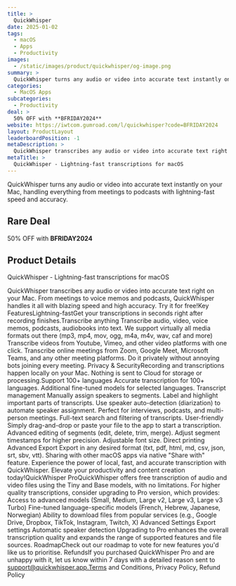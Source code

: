 ```yaml
---
title: >
  QuickWhisper
date: 2025-01-02
tags:
  - macOS
  - Apps
  - Productivity
images:
  - /static/images/product/quickwhisper/og-image.png
summary: >
  QuickWhisper turns any audio or video into accurate text instantly on your Mac, handling everything from meetings to podcasts with lightning-fast speed and accuracy.
categories:
  - MacOS Apps
subcategories:
  - Productivity
deal: >
  50% OFF with **BFRIDAY2024**
website: https://iwtcom.gumroad.com/l/quickwhisper?code=BFRIDAY2024
layout: ProductLayout
leaderboardPosition: -1
metaDescription: >
  QuickWhisper transcribes any audio or video into accurate text right on your Mac. From meetings to voice memos and podcasts, QuickWhisper handles it all with blazing speed and high accuracy. Try it for free!Key FeaturesLightning-fastGet your transcriptions in seconds right after recording finishes.Transcribe anything Transcribe audio, video, voice memos, podcasts, audiobooks into text. We support virtually all media formats out there (mp3, mp4, mov, ogg, m4a, m4v, wav, caf and more) Transcribe videos from Youtube, Vimeo, and other video platforms with one click. Transcribe online meetings from Zoom, Google Meet, Microsoft Teams, and any other meeting platforms. Do it privately without annoying bots joining every meeting. Privacy &amp; SecurityRecording and transcriptions happen locally on your Mac. Nothing is sent to Cloud for storage or processing.Support 100+ languages Accurate transcription for 100+ languages. Additional fine-tuned models for selected languages. Transcript management Manually assign speakers to segments. Label and highlight important parts of transcripts. Use speaker auto-detection (diarization) to automate speaker assignment. Perfect for interviews, podcasts, and multi-person meetings. Full-text search and filtering of transcripts. User-friendly Simply drag-and-drop or paste your file to the app to start a transcription. Advanced editing of segments (edit, delete, trim, merge). Adjust segment timestamps for higher precision. Adjustable font size. Direct printing Advanced Export Export in any desired format (txt, pdf, html, md, csv, json, srt, sbv, vtt). Sharing with other macOS apps via native "Share with" feature. Experience the power of local, fast, and accurate transcription with QuickWhisper. Elevate your productivity and content creation today!QuickWhisper ProQuickWhisper offers free transcription of audio and video files using the Tiny and Base models, with no limitations. For higher quality transcriptions, consider upgrading to Pro version, which provides: Access to advanced models (Small, Medium, Large v2, Large v3, Large v3 Turbo) Fine-tuned language-specific models (French, Hebrew, Japanese, Norwegian) Ability to download files from popular services (e.g., Google Drive, Dropbox, TikTok, Instagram, Twitch, X) Advanced Settings Export settings Automatic speaker detection Upgrading to Pro enhances the overall transcription quality and expands the range of supported features and file sources. RoadmapCheck out our roadmap to vote for new features you'd like us to prioritise. RefundsIf you purchased QuickWhisper Pro and are unhappy with it, let us know within 7 days with a detailed reason sent to support@quickwhisper.app.Terms and Conditions, Privacy Policy, Refund Policy
metaTitle: >
  QuickWhisper - Lightning-fast transcriptions for macOS
---
```

QuickWhisper turns any audio or video into accurate text instantly on your Mac, handling everything from meetings to podcasts with lightning-fast speed and accuracy.

## Rare Deal

50% OFF with **BFRIDAY2024**

## Product Details

QuickWhisper - Lightning-fast transcriptions for macOS

QuickWhisper transcribes any audio or video into accurate text right on your Mac. From meetings to voice memos and podcasts, QuickWhisper handles it all with blazing speed and high accuracy. Try it for free!Key FeaturesLightning-fastGet your transcriptions in seconds right after recording finishes.Transcribe anything Transcribe audio, video, voice memos, podcasts, audiobooks into text. We support virtually all media formats out there (mp3, mp4, mov, ogg, m4a, m4v, wav, caf and more) Transcribe videos from Youtube, Vimeo, and other video platforms with one click. Transcribe online meetings from Zoom, Google Meet, Microsoft Teams, and any other meeting platforms. Do it privately without annoying bots joining every meeting. Privacy &amp; SecurityRecording and transcriptions happen locally on your Mac. Nothing is sent to Cloud for storage or processing.Support 100+ languages Accurate transcription for 100+ languages. Additional fine-tuned models for selected languages. Transcript management Manually assign speakers to segments. Label and highlight important parts of transcripts. Use speaker auto-detection (diarization) to automate speaker assignment. Perfect for interviews, podcasts, and multi-person meetings. Full-text search and filtering of transcripts. User-friendly Simply drag-and-drop or paste your file to the app to start a transcription. Advanced editing of segments (edit, delete, trim, merge). Adjust segment timestamps for higher precision. Adjustable font size. Direct printing Advanced Export Export in any desired format (txt, pdf, html, md, csv, json, srt, sbv, vtt). Sharing with other macOS apps via native "Share with" feature. Experience the power of local, fast, and accurate transcription with QuickWhisper. Elevate your productivity and content creation today!QuickWhisper ProQuickWhisper offers free transcription of audio and video files using the Tiny and Base models, with no limitations. For higher quality transcriptions, consider upgrading to Pro version, which provides: Access to advanced models (Small, Medium, Large v2, Large v3, Large v3 Turbo) Fine-tuned language-specific models (French, Hebrew, Japanese, Norwegian) Ability to download files from popular services (e.g., Google Drive, Dropbox, TikTok, Instagram, Twitch, X) Advanced Settings Export settings Automatic speaker detection Upgrading to Pro enhances the overall transcription quality and expands the range of supported features and file sources. RoadmapCheck out our roadmap to vote for new features you'd like us to prioritise. RefundsIf you purchased QuickWhisper Pro and are unhappy with it, let us know within 7 days with a detailed reason sent to support@quickwhisper.app.Terms and Conditions, Privacy Policy, Refund Policy
